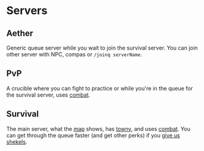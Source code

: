 # Servers

## Aether

Generic queue server while you wait to join the survival server. You can join other server with NPC, compas or `/joinq serverName`.

## PvP

A crucible where you can fight to practice or while you're in the queue for the survival server, uses [combat](combat.md).

## Survival

The main server, what the [map](map.md) shows, has [towny](towny.md), and uses [combat](combat.md). You can get through the queue faster (and get other perks) if you [give us shekels](https://patreon.mvndicraft.net).
